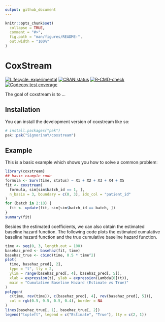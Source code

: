 ```yaml
---
output: github_document
---
```


<!-- README.md is generated from README.Rmd. Please edit that file -->

```r
knitr::opts_chunk$set(
  collapse = TRUE,
  comment = "#>",
  fig.path = "man/figures/README-",
  out.width = "100%"
)
```

# CoxStream

<!-- badges: start -->
[![Lifecycle: experimental](https://img.shields.io/badge/lifecycle-experimental-orange.svg)](https://lifecycle.r-lib.org/articles/stages.html#experimental)
[![CRAN status](https://www.r-pkg.org/badges/version/coxstream)](https://CRAN.R-project.org/package=coxstream)
[![R-CMD-check](https://github.com/SignorinoY/coxstream/actions/workflows/R-CMD-check.yaml/badge.svg)](https://github.com/SignorinoY/coxstream/actions/workflows/R-CMD-check.yaml)
[![Codecov test coverage](https://codecov.io/gh/SignorinoY/coxstream/graph/badge.svg)](https://app.codecov.io/gh/SignorinoY/coxstream)
<!-- badges: end -->

The goal of coxstream is to ...

## Installation

You can install the development version of coxstream like so:

``` r
# install.packages("pak")
pak::pak("SignorinoY/coxstream")
```

## Example

This is a basic example which shows you how to solve a common problem:

```r
library(coxstream)
## basic example code
formula <- Surv(time, status) ~ X1 + X2 + X3 + X4 + X5
fit <- coxstream(
  formula, sim[sim$batch_id == 1, ],
  n_basis = 3, boundary = c(0, 3), idx_col = "patient_id"
)
for (batch in 2:10) {
  fit <- update(fit, sim[sim$batch_id == batch, ])
}
summary(fit)
```
Besides the estimated coefficients, we can also obtain the estimated baseline hazard function. The following code plots the estimated cumulative baseline hazard function and the true cumulative baseline hazard function.
```r
time <- seq(0, 3, length.out = 100)
basehaz_pred <- basehaz(fit, time)
basehaz_true <- cbind(time, 0.5 * time^2)
plot(
  time, basehaz_pred[, 2],
  type = "l", lty = 2,
  ylim = range(basehaz_pred[, 4], basehaz_pred[, 5]),
  xlab = expression(t), ylab = expression(Lambda[0](t)),
  main = "Cumulative Baseline Hazard (Estimate vs True)"
)
polygon(
  c(time, rev(time)), c(basehaz_pred[, 4], rev(basehaz_pred[, 5])),
  col = rgb(0.5, 0.5, 0.5, 0.4), border = NA
)
lines(basehaz_true[, 1], basehaz_true[, 2])
legend("topleft", legend = c("Estimate", "True"), lty = c(2, 1))
```
